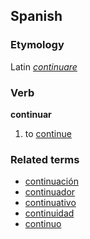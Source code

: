 ==Spanish==
===Etymology===
Latin ''[[continuare]]''
===Verb===
'''continuar'''

# to [[continue]]

===Related terms===
*[[continuación]]
*[[continuador]]
*[[continuativo]]
*[[continuidad]]
*[[continuo]]